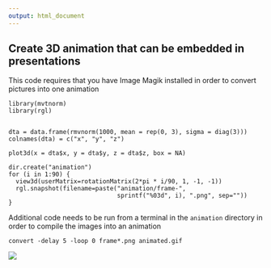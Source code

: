 ```yaml
---
output: html_document
---
```


## **Create 3D animation that can be embedded in presentations**

This code requires that you have Image Magik installed in order to convert pictures into one animation


```
library(mvtnorm)
library(rgl)


dta = data.frame(rmvnorm(1000, mean = rep(0, 3), sigma = diag(3)))
colnames(dta) = c("x", "y", "z")

plot3d(x = dta$x, y = dta$y, z = dta$z, box = NA)

dir.create("animation")
for (i in 1:90) {
  view3d(userMatrix=rotationMatrix(2*pi * i/90, 1, -1, -1))
  rgl.snapshot(filename=paste("animation/frame-",
                              sprintf("%03d", i), ".png", sep=""))
}

```

Additional code needs to be run from a terminal in the `animation` directory in order to compile the images into an animation

`convert -delay 5 -loop 0 frame*.png animated.gif`

![]("animated.gif")